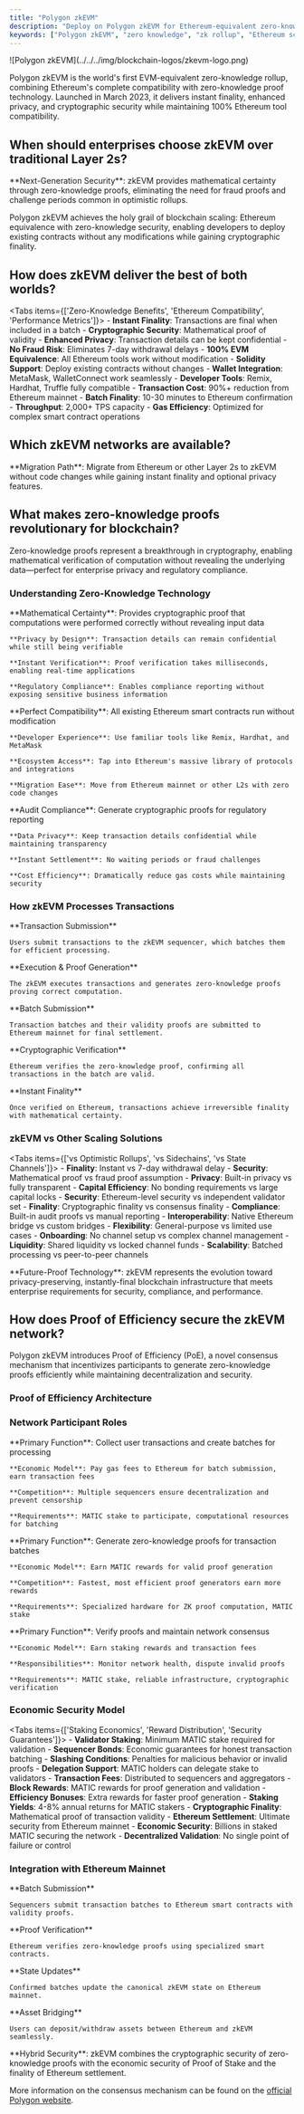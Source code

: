 ```yaml
---
title: "Polygon zkEVM"
description: "Deploy on Polygon zkEVM for Ethereum-equivalent zero-knowledge scaling. Compare zkEVM's instant finality, privacy features, and EVM compatibility for next-generation Web3 applications."
keywords: ["Polygon zkEVM", "zero knowledge", "zk rollup", "Ethereum scaling", "privacy", "instant finality", "EVM compatibility", "ZK proofs"]
---
```



<div className="flex items-start gap-6 mb-8">
  <div className="flex-shrink-0 w-16">
    ![Polygon zkEVM](../../../img/blockchain-logos/zkevm-logo.png)
  </div>
  <div className="flex-1">
    <p className="text-lg mb-4">
      Polygon zkEVM is the world's first EVM-equivalent zero-knowledge rollup, combining Ethereum's complete compatibility with zero-knowledge proof technology. Launched in March 2023, it delivers instant finality, enhanced privacy, and cryptographic security while maintaining 100% Ethereum tool compatibility.
    </p>
  </div>
</div>

## When should enterprises choose zkEVM over traditional Layer 2s?

<Cards>
  <Card title="Financial Services" description="Banks and payment processors requiring instant settlement, regulatory compliance, and mathematical proof of transaction validity for audit purposes." />
  <Card title="Privacy-Sensitive Applications" description="Healthcare, legal, and enterprise systems needing transaction privacy while maintaining transparency and regulatory compliance." />
  <Card title="High-Value Transactions" description="Asset management, real estate, and luxury goods requiring cryptographic proof of authenticity and immediate finality." />
  <Card title="Regulatory Compliance" description="Organizations in regulated industries needing zero-knowledge proofs for compliance reporting without revealing sensitive business data." />
</Cards>

<Callout type="info">
  **Next-Generation Security**: zkEVM provides mathematical certainty through zero-knowledge proofs, eliminating the need for fraud proofs and challenge periods common in optimistic rollups.
</Callout>

Polygon zkEVM achieves the holy grail of blockchain scaling: Ethereum equivalence with zero-knowledge security, enabling developers to deploy existing contracts without any modifications while gaining cryptographic finality.

## How does zkEVM deliver the best of both worlds?

<Tabs items={['Zero-Knowledge Benefits', 'Ethereum Compatibility', 'Performance Metrics']}>
  <Tab value="Zero-Knowledge Benefits">
    - **Instant Finality**: Transactions are final when included in a batch
    - **Cryptographic Security**: Mathematical proof of validity
    - **Enhanced Privacy**: Transaction details can be kept confidential
    - **No Fraud Risk**: Eliminates 7-day withdrawal delays
  </Tab>
  <Tab value="Ethereum Compatibility">
    - **100% EVM Equivalence**: All Ethereum tools work without modification
    - **Solidity Support**: Deploy existing contracts without changes
    - **Wallet Integration**: MetaMask, WalletConnect work seamlessly
    - **Developer Tools**: Remix, Hardhat, Truffle fully compatible
  </Tab>
  <Tab value="Performance Metrics">
    - **Transaction Cost**: 90%+ reduction from Ethereum mainnet
    - **Batch Finality**: 10-30 minutes to Ethereum confirmation
    - **Throughput**: 2,000+ TPS capacity
    - **Gas Efficiency**: Optimized for complex smart contract operations
  </Tab>
</Tabs>

## Which zkEVM networks are available?

<Cards>
  <Card 
    title="Polygon zkEVM Mainnet" 
    description="Production zero-knowledge rollup with real MATIC for gas fees. Delivers Ethereum security with instant finality and enhanced privacy for enterprise applications."
  />
  <Card 
    title="zkEVM Testnet" 
    description="Development environment with free test MATIC for zero-knowledge application testing. Perfect for experimenting with privacy features and zk-proof generation."
  />
</Cards>

<Callout type="tip">
  **Migration Path**: Migrate from Ethereum or other Layer 2s to zkEVM without code changes while gaining instant finality and optional privacy features.
</Callout>

## What makes zero-knowledge proofs revolutionary for blockchain?

Zero-knowledge proofs represent a breakthrough in cryptography, enabling mathematical verification of computation without revealing the underlying data—perfect for enterprise privacy and regulatory compliance.

### Understanding Zero-Knowledge Technology

<Accordions>
  <Accordion title="Zero-Knowledge Proofs Explained">
    **Mathematical Certainty**: Provides cryptographic proof that computations were performed correctly without revealing input data
    
    **Privacy by Design**: Transaction details can remain confidential while still being verifiable
    
    **Instant Verification**: Proof verification takes milliseconds, enabling real-time applications
    
    **Regulatory Compliance**: Enables compliance reporting without exposing sensitive business information
  </Accordion>
  
  <Accordion title="EVM Equivalence Benefits">
    **Perfect Compatibility**: All existing Ethereum smart contracts run without modification
    
    **Developer Experience**: Use familiar tools like Remix, Hardhat, and MetaMask
    
    **Ecosystem Access**: Tap into Ethereum's massive library of protocols and integrations
    
    **Migration Ease**: Move from Ethereum mainnet or other L2s with zero code changes
  </Accordion>
  
  <Accordion title="Enterprise Advantages">
    **Audit Compliance**: Generate cryptographic proofs for regulatory reporting
    
    **Data Privacy**: Keep transaction details confidential while maintaining transparency
    
    **Instant Settlement**: No waiting periods or fraud challenges
    
    **Cost Efficiency**: Dramatically reduce gas costs while maintaining security
  </Accordion>
</Accordions>

### How zkEVM Processes Transactions

<Steps>
  <Step>
    **Transaction Submission**
    
    Users submit transactions to the zkEVM sequencer, which batches them for efficient processing.
  </Step>
  
  <Step>
    **Execution & Proof Generation**
    
    The zkEVM executes transactions and generates zero-knowledge proofs proving correct computation.
  </Step>
  
  <Step>
    **Batch Submission**
    
    Transaction batches and their validity proofs are submitted to Ethereum mainnet for final settlement.
  </Step>
  
  <Step>
    **Cryptographic Verification**
    
    Ethereum verifies the zero-knowledge proof, confirming all transactions in the batch are valid.
  </Step>
  
  <Step>
    **Instant Finality**
    
    Once verified on Ethereum, transactions achieve irreversible finality with mathematical certainty.
  </Step>
</Steps>

### zkEVM vs Other Scaling Solutions

<Tabs items={['vs Optimistic Rollups', 'vs Sidechains', 'vs State Channels']}>
  <Tab value="vs Optimistic Rollups">
    - **Finality**: Instant vs 7-day withdrawal delay
    - **Security**: Mathematical proof vs fraud proof assumption
    - **Privacy**: Built-in privacy vs fully transparent
    - **Capital Efficiency**: No bonding requirements vs large capital locks
  </Tab>
  <Tab value="vs Sidechains">
    - **Security**: Ethereum-level security vs independent validator set
    - **Finality**: Cryptographic finality vs consensus finality
    - **Compliance**: Built-in audit proofs vs manual reporting
    - **Interoperability**: Native Ethereum bridge vs custom bridges
  </Tab>
  <Tab value="vs State Channels">
    - **Flexibility**: General-purpose vs limited use cases
    - **Onboarding**: No channel setup vs complex channel management
    - **Liquidity**: Shared liquidity vs locked channel funds
    - **Scalability**: Batched processing vs peer-to-peer channels
  </Tab>
</Tabs>

<Callout type="info">
  **Future-Proof Technology**: zkEVM represents the evolution toward privacy-preserving, instantly-final blockchain infrastructure that meets enterprise requirements for security, compliance, and performance.
</Callout>

## How does Proof of Efficiency secure the zkEVM network?

Polygon zkEVM introduces Proof of Efficiency (PoE), a novel consensus mechanism that incentivizes participants to generate zero-knowledge proofs efficiently while maintaining decentralization and security.

### Proof of Efficiency Architecture

<Cards>
  <Card 
    title="Decentralized Sequencing" 
    description="Multiple sequencers compete to batch transactions efficiently, preventing censorship and ensuring fair transaction ordering."
  />
  <Card 
    title="Competitive Proving" 
    description="Validators compete to generate zero-knowledge proofs, optimizing for both speed and cost efficiency."
  />
  <Card 
    title="Economic Incentives" 
    description="MATIC rewards align participant incentives with network health, security, and performance optimization."
  />
  <Card 
    title="Ethereum Settlement" 
    description="Final settlement on Ethereum mainnet provides ultimate security and dispute resolution."
  />
</Cards>

### Network Participant Roles

<Accordions>
  <Accordion title="Sequencers: Transaction Ordering">
    **Primary Function**: Collect user transactions and create batches for processing
    
    **Economic Model**: Pay gas fees to Ethereum for batch submission, earn transaction fees
    
    **Competition**: Multiple sequencers ensure decentralization and prevent censorship
    
    **Requirements**: MATIC stake to participate, computational resources for batching
  </Accordion>
  
  <Accordion title="Aggregators: Proof Generation">
    **Primary Function**: Generate zero-knowledge proofs for transaction batches
    
    **Economic Model**: Earn MATIC rewards for valid proof generation
    
    **Competition**: Fastest, most efficient proof generators earn more rewards
    
    **Requirements**: Specialized hardware for ZK proof computation, MATIC stake
  </Accordion>
  
  <Accordion title="Validators: Network Security">
    **Primary Function**: Verify proofs and maintain network consensus
    
    **Economic Model**: Earn staking rewards and transaction fees
    
    **Responsibilities**: Monitor network health, dispute invalid proofs
    
    **Requirements**: MATIC stake, reliable infrastructure, cryptographic verification
  </Accordion>
</Accordions>

### Economic Security Model

<Tabs items={['Staking Economics', 'Reward Distribution', 'Security Guarantees']}>
  <Tab value="Staking Economics">
    - **Validator Staking**: Minimum MATIC stake required for validation
    - **Sequencer Bonds**: Economic guarantees for honest transaction batching
    - **Slashing Conditions**: Penalties for malicious behavior or invalid proofs
    - **Delegation Support**: MATIC holders can delegate stake to validators
  </Tab>
  <Tab value="Reward Distribution">
    - **Transaction Fees**: Distributed to sequencers and aggregators
    - **Block Rewards**: MATIC rewards for proof generation and validation
    - **Efficiency Bonuses**: Extra rewards for faster proof generation
    - **Staking Yields**: 4-8% annual returns for MATIC stakers
  </Tab>
  <Tab value="Security Guarantees">
    - **Cryptographic Finality**: Mathematical proof of transaction validity
    - **Ethereum Settlement**: Ultimate security from Ethereum mainnet
    - **Economic Security**: Billions in staked MATIC securing the network
    - **Decentralized Validation**: No single point of failure or control
  </Tab>
</Tabs>

### Integration with Ethereum Mainnet

<Steps>
  <Step>
    **Batch Submission**
    
    Sequencers submit transaction batches to Ethereum smart contracts with validity proofs.
  </Step>
  
  <Step>
    **Proof Verification**
    
    Ethereum verifies zero-knowledge proofs using specialized smart contracts.
  </Step>
  
  <Step>
    **State Updates**
    
    Confirmed batches update the canonical zkEVM state on Ethereum mainnet.
  </Step>
  
  <Step>
    **Asset Bridging**
    
    Users can deposit/withdraw assets between Ethereum and zkEVM seamlessly.
  </Step>
</Steps>

<Callout type="info">
  **Hybrid Security**: zkEVM combines the cryptographic security of zero-knowledge proofs with the economic security of Proof of Stake and the finality of Ethereum settlement.
</Callout>

More information on the consensus mechanism can be found on the [official Polygon website](https://wiki.polygon.technology/docs/zkevm/architecture/).
